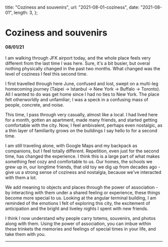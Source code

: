   title: "Coziness and souvenirs",
  url: "2021-08-01-coziness",
  date: "2021-08-01",
  length: 3,
};

# Coziness and souvenirs

#### 08/01/21

I am walking through JFK airport today, and the whole place feels very different from the last time I was here. Sure, it's a bit busier, but overal nothing physically changed in the past two months. What changed was the level of coziness I feel this second time.

I first travelled through here June, confused and lost, swept on a multi-leg homecoming journey (Taipei -> Istanbul -> New York -> Buffalo -> Toronto). All I wanted to do was get home since I had no ties to New York. The place felt otherworldly and unfamiliar; I was a speck in a confusing mass of people, concrete, and noise.

This time, I pass through very casually, almost like a local. I had lived here for a month, gotten an apartment, made many friends, and started getting comfortable with the city. Now, I feel ambivalent, perhaps even nostalgic, as a thin layer of familiarity grows on the buildings I say hello to for a second time.

I am still traveling alone, with Google Maps and my backpack as companions, but I feel totally different. Repetition, even just for the second time, has changed the experience. I think this is a large part of what makes something feel cozy and comfortable to us. Our homes, the schools we grew up in, our longtime friends, that old toy we dig up from decades ago - give us a strong sense of coziness and nostalgia, because we've interacted with them a lot.

We add meaning to objects and places through the power of association - by interacting with them under a shared feeling or experience, these things become more special to us. Looking at the angular terminal building, I am reminded of the emotions I felt of exploring this city, the excitement of anticipation and the bright and liveley nights I spent with new friends.

I think I now understand why people carry totems, souvenirs, and photos along with them. Using the power of association, you can imbue within these trinkets the memories and feelings of special times in your life, and take them with you.

---
